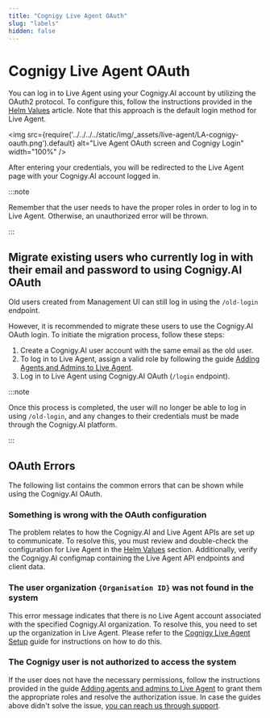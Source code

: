 ```yaml
---
title: "Cognigy Live Agent OAuth" 
slug: "labels" 
hidden: false 
---
```


# Cognigy Live Agent OAuth

You can log in to Live Agent using your Cognigy.AI account by utilizing the OAuth2 protocol.
To configure this, follow the instructions provided in the [Helm Values](../helm-values/helm-values.mdx) article. Note that this approach is the default login method for Live Agent.

<img src={require('../../../../static/img/_assets/live-agent/LA-cognigy-oauth.png').default} alt="Live Agent OAuth screen and Cognigy Login" width="100%" />


After entering your credentials, you will be redirected to the Live Agent page with your Cognigy.AI account logged in.

:::note

  Remember that the user needs to have the proper roles in order to log in to Live Agent. Otherwise, an unauthorized error will be thrown.

:::


## Migrate existing users who currently log in with their email and password to using Cognigy.AI OAuth

Old users created from Management UI can still log in using the `/old-login` endpoint.

However, it is recommended to migrate these users to use the Cognigy.AI OAuth login. To initiate the migration process, follow these steps:

1. Create a Cognigy.AI user account with the same email as the old user. 
2. To log in to Live Agent, assign a valid role by following the guide [Adding Agents and Admins to Live Agent](../../getting-started/live-agent-setup/live-agent-setup-agents.mdx). 
3. Log in to Live Agent using Cognigy.AI OAuth (`/login` endpoint).

:::note

  Once this process is completed, the user will no longer be able to log in using `/old-login`, and any changes to their credentials must be made through the Cognigy.AI platform.

:::


## OAuth Errors

The following list contains the common errors that can be shown while using the Cognigy.AI OAuth.

### Something is wrong with the OAuth configuration

The problem relates to how the Cognigy.AI and Live Agent APIs are set up to communicate. To resolve this, you must review and double-check the configuration for Live Agent in the [Helm Values](../helm-values/helm-values.mdx#oauth) section. Additionally, verify the Cognigy.AI configmap containing the Live Agent API endpoints and client data.

### The user organization `{Organisation ID}` was not found in the system

This error message indicates that there is no Live Agent account associated with the specified Cognigy.AI organization. To resolve this, you need to set up the organization in Live Agent. Please refer to the [Cognigy Live Agent Setup](../../getting-started/live-agent-setup/live-agent-setup-org.mdx) guide for instructions on how to do this.

### The Cognigy user is not authorized to access the system

If the user does not have the necessary permissions, follow the instructions provided in the guide [Adding agents and admins to Live Agent](../../getting-started/live-agent-setup/live-agent-setup-agents.mdx) to grant them the appropriate roles and resolve the authorization issue.
In case the guides above didn't solve the issue, [you can reach us through support](https://support.cognigy.com/hc/en-us/requests/new?).
